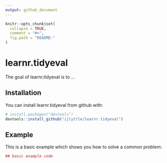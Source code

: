 ```yaml
---
output: github_document
---
```


<!-- README.md is generated from README.Rmd. Please edit that file -->

```r
knitr::opts_chunk$set(
  collapse = TRUE,
  comment = "#>",
  fig.path = "README-"
)
```

# learnr.tidyeval

The goal of learnr.tidyeval is to ...

## Installation

You can install learnr.tidyeval from github with:

```r
# install.packages("devtools")
devtools::install_github("ijlyttle/learnr.tidyeval")
```

## Example

This is a basic example which shows you how to solve a common problem:

```r
## basic example code
```
